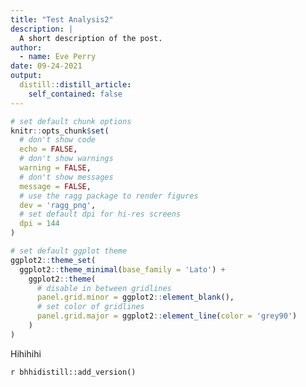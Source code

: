 ```yaml
---
title: "Test Analysis2"
description: |
  A short description of the post.
author:
  - name: Eve Perry
date: 09-24-2021
output:
  distill::distill_article:
    self_contained: false
---
```



```r
# set default chunk options
knitr::opts_chunk$set(
  # don't show code
  echo = FALSE,
  # don't show warnings
  warning = FALSE,
  # don't show messages
  message = FALSE,
  # use the ragg package to render figures
  dev = 'ragg_png',
  # set default dpi for hi-res screens
  dpi = 144
)

# set default ggplot theme
ggplot2::theme_set(
  ggplot2::theme_minimal(base_family = 'Lato') +
    ggplot2::theme(
      # disable in between gridlines
      panel.grid.minor = ggplot2::element_blank(),
      # set color of gridlines
      panel.grid.major = ggplot2::element_line(color = 'grey90')
    )
)
```

Hihihihi

`r bhhidistill::add_version()`

